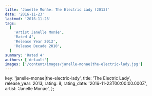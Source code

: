 ```yaml
---
title: 'Janelle Monáe: The Electric Lady (2013)'
date: '2016-11-23'
lastmod: '2016-11-23'
tags:
  [
    'Artist Janelle Monáe',
    'Rated 4',
    'Release Year 2013',
    'Release Decade 2010',
  ]
summary: 'Rated 4'
authors: ['default']
images: ['/content/images/janelle-monae|the-electric-lady.jpg']
---
```


  key: 'janelle-monae|the-electric-lady',
  title: 'The Electric Lady',
  release_year: 2013,
  rating: 8,
  rating_date: '2016-11-23T00:00:00.000Z',
  artist: 'Janelle Monáe',
};

<MusicRating data={data} />

